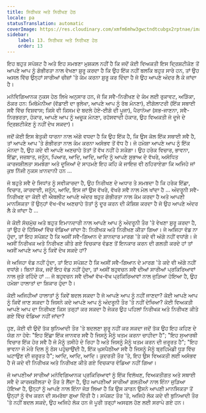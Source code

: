 ```yaml
---
title: ਨਿਰੀਖਕ ਅਤੇ ਨਿਰੀਖਣ ਹੇਠ
locale: pa
statusTranslation: automatic
coverImage: https://res.cloudinary.com/xmfm6mhw3gwctndtcubgx2rptnae/image/upload/v1740468922/small_cover_tratado_de_psicologia_revolucionaria_a4c0dca4e0.webp
sidebar:
    label: 13. ਨਿਰੀਖਕ ਅਤੇ ਨਿਰੀਖਣ ਹੇਠ
    order: 13
---
```

ਇਹ ਬਹੁਤ ਸਪੱਸ਼ਟ ਹੈ ਅਤੇ ਇਹ ਸਮਝਣਾ ਮੁਸ਼ਕਲ ਨਹੀਂ ਹੈ ਕਿ ਜਦੋਂ ਕੋਈ ਵਿਅਕਤੀ ਇਸ ਦ੍ਰਿਸ਼ਟੀਕੋਣ ਤੋਂ ਆਪਣੇ ਆਪ ਨੂੰ ਗੰਭੀਰਤਾ ਨਾਲ ਵੇਖਣਾ ਸ਼ੁਰੂ ਕਰਦਾ ਹੈ ਕਿ ਉਹ ਇੱਕ ਨਹੀਂ ਬਲਕਿ ਬਹੁਤ ਸਾਰੇ ਹਨ, ਤਾਂ ਉਹ ਅਸਲ ਵਿੱਚ ਉਨ੍ਹਾਂ ਸਾਰੀਆਂ ਚੀਜ਼ਾਂ 'ਤੇ ਕੰਮ ਕਰਨਾ ਸ਼ੁਰੂ ਕਰ ਦਿੰਦਾ ਹੈ ਜੋ ਉਹ ਆਪਣੇ ਅੰਦਰ ਲੈ ਕੇ ਜਾਂਦਾ ਹੈ।

ਮਨੋਵਿਗਿਆਨਕ ਨੁਕਸ ਹੇਠ ਲਿਖੇ ਅਨੁਸਾਰ ਹਨ, ਜੋ ਕਿ ਸਵੈ-ਨਿਰੀਖਣ ਦੇ ਕੰਮ ਲਈ ਰੁਕਾਵਟ, ਅੜਿੱਕਾ, ਠੋਕਰ ਹਨ: ਮਿਥੋਮੇਨੀਆ (ਵੱਡਾਈ ਦਾ ਭੁਲੇਖਾ, ਆਪਣੇ ਆਪ ਨੂੰ ਰੱਬ ਮੰਨਣਾ), ਈਗੋਲਾਟਰੀ (ਇੱਕ ਸਥਾਈ ਸਵੈ ਵਿੱਚ ਵਿਸ਼ਵਾਸ; ਕਿਸੇ ਵੀ ਕਿਸਮ ਦੇ ਬਦਲੇ ਹੋਏ-ਈਗੋ ਦੀ ਪੂਜਾ), ਪੈਰਾਨੋਆ (ਸਭ-ਜਾਣਨਾ, ਸਵੈ-ਨਿਰਭਰਤਾ, ਹੰਕਾਰ, ਆਪਣੇ ਆਪ ਨੂੰ ਅਚੂਕ ਮੰਨਣਾ, ਰਹੱਸਵਾਦੀ ਹੰਕਾਰ, ਉਹ ਵਿਅਕਤੀ ਜੋ ਦੂਜੇ ਦੇ ਦ੍ਰਿਸ਼ਟੀਕੋਣ ਨੂੰ ਨਹੀਂ ਦੇਖ ਸਕਦਾ)।

ਜਦੋਂ ਕੋਈ ਇਸ ਬੇਤੁਕੀ ਧਾਰਨਾ ਨਾਲ ਅੱਗੇ ਵਧਦਾ ਹੈ ਕਿ ਉਹ ਇੱਕ ਹੈ, ਕਿ ਉਸ ਕੋਲ ਇੱਕ ਸਥਾਈ ਸਵੈ ਹੈ, ਤਾਂ ਆਪਣੇ ਆਪ 'ਤੇ ਗੰਭੀਰਤਾ ਨਾਲ ਕੰਮ ਕਰਨਾ ਅਸੰਭਵ ਤੋਂ ਵੱਧ ਹੈ। ਜੋ ਹਮੇਸ਼ਾ ਆਪਣੇ ਆਪ ਨੂੰ ਇੱਕ ਮੰਨਦਾ ਹੈ, ਉਹ ਕਦੇ ਵੀ ਆਪਣੇ ਅਣਚਾਹੇ ਤੱਤਾਂ ਤੋਂ ਵੱਖ ਨਹੀਂ ਹੋ ਸਕੇਗਾ। ਉਹ ਹਰੇਕ ਵਿਚਾਰ, ਭਾਵਨਾ, ਇੱਛਾ, ਜਜ਼ਬਾਤ, ਜਨੂੰਨ, ਪਿਆਰ, ਆਦਿ, ਆਦਿ, ਆਦਿ ਨੂੰ ਆਪਣੇ ਸੁਭਾਅ ਦੇ ਵੱਖਰੇ, ਅਸੋਧਿਤ ਕਾਰਜਸ਼ੀਲਤਾ ਸਮਝੇਗਾ ਅਤੇ ਦੂਜਿਆਂ ਦੇ ਸਾਹਮਣੇ ਇਹ ਕਹਿ ਕੇ ਜਾਇਜ਼ ਵੀ ਠਹਿਰਾਏਗਾ ਕਿ ਅਜਿਹੇ ਜਾਂ ਕੁਝ ਨਿੱਜੀ ਨੁਕਸ ਖ਼ਾਨਦਾਨੀ ਹਨ ...

ਜੋ ਬਹੁਤੇ ਸਵੈ ਦੇ ਸਿਧਾਂਤ ਨੂੰ ਸਵੀਕਾਰਦਾ ਹੈ, ਉਹ ਨਿਰੀਖਣ ਦੇ ਅਧਾਰ ਤੇ ਸਮਝਦਾ ਹੈ ਕਿ ਹਰੇਕ ਇੱਛਾ, ਵਿਚਾਰ, ਕਾਰਵਾਈ, ਜਨੂੰਨ, ਆਦਿ, ਇਸ ਜਾਂ ਉਸ ਵੱਖਰੇ, ਵੱਖਰੇ ਸਵੈ ਨਾਲ ਮੇਲ ਖਾਂਦਾ ਹੈ ... ਅੰਦਰੂਨੀ ਸਵੈ-ਨਿਰੀਖਣ ਦਾ ਕੋਈ ਵੀ ਐਥਲੀਟ ਆਪਣੇ ਅੰਦਰ ਬਹੁਤ ਗੰਭੀਰਤਾ ਨਾਲ ਕੰਮ ਕਰਦਾ ਹੈ ਅਤੇ ਆਪਣੀ ਮਾਨਸਿਕਤਾ ਤੋਂ ਉਨ੍ਹਾਂ ਵੱਖ-ਵੱਖ ਅਣਚਾਹੇ ਤੱਤਾਂ ਨੂੰ ਦੂਰ ਕਰਨ ਦੀ ਕੋਸ਼ਿਸ਼ ਕਰਦਾ ਹੈ ਜੋ ਉਹ ਆਪਣੇ ਅੰਦਰ ਲੈ ਕੇ ਜਾਂਦਾ ਹੈ ...

ਜੇ ਕੋਈ ਸੱਚਮੁੱਚ ਅਤੇ ਬਹੁਤ ਇਮਾਨਦਾਰੀ ਨਾਲ ਆਪਣੇ ਆਪ ਨੂੰ ਅੰਦਰੂਨੀ ਤੌਰ 'ਤੇ ਵੇਖਣਾ ਸ਼ੁਰੂ ਕਰਦਾ ਹੈ, ਤਾਂ ਉਹ ਦੋ ਹਿੱਸਿਆਂ ਵਿੱਚ ਵੰਡਿਆ ਜਾਂਦਾ ਹੈ: ਨਿਰੀਖਕ ਅਤੇ ਨਿਰੀਖਣ ਕੀਤਾ ਗਿਆ। ਜੇ ਅਜਿਹਾ ਵੰਡ ਨਾ ਹੁੰਦਾ, ਤਾਂ ਇਹ ਸਪੱਸ਼ਟ ਹੈ ਕਿ ਅਸੀਂ ਸਵੈ-ਗਿਆਨ ਦੇ ਸ਼ਾਨਦਾਰ ਮਾਰਗ 'ਤੇ ਕਦੇ ਵੀ ਅੱਗੇ ਨਹੀਂ ਵਧਾਂਗੇ। ਜੇ ਅਸੀਂ ਨਿਰੀਖਕ ਅਤੇ ਨਿਰੀਖਣ ਕੀਤੇ ਗਏ ਵਿਚਕਾਰ ਵੰਡਣ ਤੋਂ ਇਨਕਾਰ ਕਰਨ ਦੀ ਗਲਤੀ ਕਰਦੇ ਹਾਂ ਤਾਂ ਅਸੀਂ ਆਪਣੇ ਆਪ ਨੂੰ ਕਿਵੇਂ ਦੇਖ ਸਕਦੇ ਹਾਂ?

ਜੇ ਅਜਿਹਾ ਵੰਡ ਨਹੀਂ ਹੁੰਦਾ, ਤਾਂ ਇਹ ਸਪੱਸ਼ਟ ਹੈ ਕਿ ਅਸੀਂ ਸਵੈ-ਗਿਆਨ ਦੇ ਮਾਰਗ 'ਤੇ ਕਦੇ ਵੀ ਅੱਗੇ ਨਹੀਂ ਵਧਾਂਗੇ। ਬਿਨਾਂ ਸ਼ੱਕ, ਜਦੋਂ ਇਹ ਵੰਡ ਨਹੀਂ ਹੁੰਦਾ, ਤਾਂ ਅਸੀਂ ਬਹੁਵਚਨ ਸਵੈ ਦੀਆਂ ਸਾਰੀਆਂ ਪ੍ਰਕਿਰਿਆਵਾਂ ਨਾਲ ਜੁੜੇ ਰਹਿੰਦੇ ਹਾਂ ... ਜੋ ਬਹੁਵਚਨ ਸਵੈ ਦੀਆਂ ਵੱਖ-ਵੱਖ ਪ੍ਰਕਿਰਿਆਵਾਂ ਨਾਲ ਜੁੜਿਆ ਹੋਇਆ ਹੈ, ਉਹ ਹਮੇਸ਼ਾ ਹਾਲਾਤਾਂ ਦਾ ਸ਼ਿਕਾਰ ਹੁੰਦਾ ਹੈ।

ਕੋਈ ਅਜਿਹੀਆਂ ਹਾਲਾਤਾਂ ਨੂੰ ਕਿਵੇਂ ਬਦਲ ਸਕਦਾ ਹੈ ਜੋ ਆਪਣੇ ਆਪ ਨੂੰ ਨਹੀਂ ਜਾਣਦਾ? ਕੋਈ ਆਪਣੇ ਆਪ ਨੂੰ ਕਿਵੇਂ ਜਾਣ ਸਕਦਾ ਹੈ ਜਿਸਨੇ ਕਦੇ ਆਪਣੇ ਆਪ ਨੂੰ ਅੰਦਰੂਨੀ ਤੌਰ 'ਤੇ ਨਹੀਂ ਦੇਖਿਆ? ਕੋਈ ਵਿਅਕਤੀ ਆਪਣੇ ਆਪ ਦਾ ਨਿਰੀਖਣ ਕਿਸ ਤਰ੍ਹਾਂ ਕਰ ਸਕਦਾ ਹੈ ਜੇਕਰ ਉਹ ਪਹਿਲਾਂ ਨਿਰੀਖਕ ਅਤੇ ਨਿਰੀਖਣ ਕੀਤੇ ਗਏ ਵਿੱਚ ਵੰਡਿਆ ਨਹੀਂ ਜਾਂਦਾ?

ਹੁਣ, ਕੋਈ ਵੀ ਉਦੋਂ ਤੱਕ ਬੁਨਿਆਦੀ ਤੌਰ 'ਤੇ ਬਦਲਣਾ ਸ਼ੁਰੂ ਨਹੀਂ ਕਰ ਸਕਦਾ ਜਦੋਂ ਤੱਕ ਉਹ ਇਹ ਕਹਿਣ ਦੇ ਯੋਗ ਨਾ ਹੋਵੇ: "ਇਹ ਇੱਛਾ ਇੱਕ ਜਾਨਵਰ ਸਵੈ ਹੈ ਜਿਸਨੂੰ ਮੈਨੂੰ ਖਤਮ ਕਰਨਾ ਚਾਹੀਦਾ ਹੈ"; "ਇਹ ਸੁਆਰਥੀ ਵਿਚਾਰ ਇੱਕ ਹੋਰ ਸਵੈ ਹੈ ਜੋ ਮੈਨੂੰ ਤਸੀਹੇ ਦੇ ਰਿਹਾ ਹੈ ਅਤੇ ਜਿਸਨੂੰ ਮੈਨੂੰ ਖਤਮ ਕਰਨ ਦੀ ਜ਼ਰੂਰਤ ਹੈ"; "ਇਹ ਭਾਵਨਾ ਜੋ ਮੇਰੇ ਦਿਲ ਨੂੰ ਠੇਸ ਪਹੁੰਚਾਉਂਦੀ ਹੈ, ਇੱਕ ਘੁਸਪੈਠੀਆ ਸਵੈ ਹੈ ਜਿਸਨੂੰ ਮੈਨੂੰ ਬ੍ਰਹਿਮੰਡੀ ਧੂੜ ਵਿੱਚ ਘਟਾਉਣ ਦੀ ਜ਼ਰੂਰਤ ਹੈ"; ਆਦਿ, ਆਦਿ, ਆਦਿ। ਕੁਦਰਤੀ ਤੌਰ 'ਤੇ, ਇਹ ਉਸ ਵਿਅਕਤੀ ਲਈ ਅਸੰਭਵ ਹੈ ਜੋ ਕਦੇ ਵੀ ਨਿਰੀਖਕ ਅਤੇ ਨਿਰੀਖਣ ਕੀਤੇ ਗਏ ਵਿਚਕਾਰ ਵੰਡਿਆ ਨਹੀਂ ਗਿਆ।

ਜੋ ਆਪਣੀਆਂ ਸਾਰੀਆਂ ਮਨੋਵਿਗਿਆਨਕ ਪ੍ਰਕਿਰਿਆਵਾਂ ਨੂੰ ਇੱਕ ਵਿਲੱਖਣ, ਵਿਅਕਤੀਗਤ ਅਤੇ ਸਥਾਈ ਸਵੈ ਦੇ ਕਾਰਜਸ਼ੀਲਤਾ ਦੇ ਤੌਰ ਤੇ ਲੈਂਦਾ ਹੈ, ਉਹ ਆਪਣੀਆਂ ਸਾਰੀਆਂ ਗਲਤੀਆਂ ਨਾਲ ਇੰਨਾ ਜੁੜਿਆ ਹੋਇਆ ਹੈ, ਉਨ੍ਹਾਂ ਨੂੰ ਆਪਣੇ ਨਾਲ ਇੰਨਾ ਜੋੜ ਲਿਆ ਹੈ ਕਿ ਉਸ ਕਾਰਨ ਉਸਨੇ ਆਪਣੀ ਮਾਨਸਿਕਤਾ ਤੋਂ ਉਨ੍ਹਾਂ ਨੂੰ ਵੱਖ ਕਰਨ ਦੀ ਸਮਰੱਥਾ ਗੁਆ ਦਿੱਤੀ ਹੈ। ਸਪੱਸ਼ਟ ਤੌਰ 'ਤੇ, ਅਜਿਹੇ ਲੋਕ ਕਦੇ ਵੀ ਬੁਨਿਆਦੀ ਤੌਰ 'ਤੇ ਨਹੀਂ ਬਦਲ ਸਕਦੇ, ਉਹ ਅਜਿਹੇ ਲੋਕ ਹਨ ਜੋ ਪੂਰੀ ਤਰ੍ਹਾਂ ਅਸਫਲ ਹੋਣ ਲਈ ਸਰਾਪੇ ਗਏ ਹਨ।

